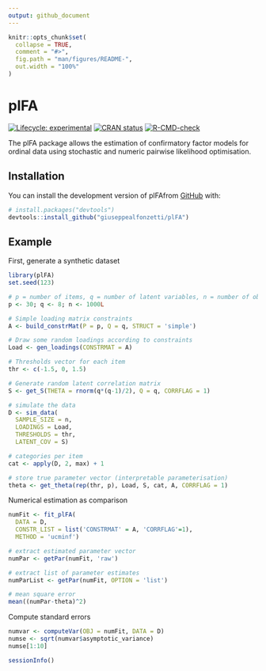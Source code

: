 ```yaml
---
output: github_document
---
```


<!-- README.md is generated from README.Rmd. Please edit that file -->

```r
knitr::opts_chunk$set(
  collapse = TRUE,
  comment = "#>",
  fig.path = "man/figures/README-",
  out.width = "100%"
)
```

# plFA

<!-- badges: start -->
[![Lifecycle: experimental](https://img.shields.io/badge/lifecycle-experimental-orange.svg)](https://lifecycle.r-lib.org/articles/stages.html#experimental)
[![CRAN status](https://www.r-pkg.org/badges/version/plFA)](https://CRAN.R-project.org/package=plFA)
[![R-CMD-check](https://github.com/giuseppealfonzetti/plFA/actions/workflows/R-CMD-check.yaml/badge.svg)](https://github.com/giuseppealfonzetti/plFA/actions/workflows/R-CMD-check.yaml)
<!-- badges: end -->

The plFA package allows the estimation of confirmatory factor models for ordinal data using stochastic and numeric pairwise likelihood optimisation. 

## Installation

You can install the development version of plFAfrom [GitHub](https://github.com/) with:

``` r
# install.packages("devtools")
devtools::install_github("giuseppealfonzetti/plFA")
```

## Example

First, generate a synthetic dataset

```r
library(plFA)
set.seed(123)

# p = number of items, q = number of latent variables, n = number of observations
p <- 30; q <- 8; n <- 1000L

# Simple loading matrix constraints
A <- build_constrMat(P = p, Q = q, STRUCT = 'simple')

# Draw some random loadings according to constraints
Load <- gen_loadings(CONSTRMAT = A)

# Thresholds vector for each item
thr <- c(-1.5, 0, 1.5)

# Generate random latent correlation matrix
S <- get_S(THETA = rnorm(q*(q-1)/2), Q = q, CORRFLAG = 1)

# simulate the data
D <- sim_data(
  SAMPLE_SIZE = n,
  LOADINGS = Load,
  THRESHOLDS = thr,
  LATENT_COV = S)

# categories per item
cat <- apply(D, 2, max) + 1

# store true parameter vector (interpretable parameterisation)
theta <- get_theta(rep(thr, p), Load, S, cat, A, CORRFLAG = 1)
```

<!-- Estimate the model with the stochastic optimiser -->

<!-- ```{r sto} -->

<!-- # Set options for cpp stochastic optimiser -->
<!-- cpp_ctrl <- list( -->
<!--   MAXT = 2*n, -->
<!--   PAIRS_PER_ITERATION = 8 -->
<!-- ) -->

<!-- # Fit the model with stochastic optimiser -->
<!-- stFit <- fit_plFA( -->
<!--   DATA = D, -->
<!--   VALDATA = D, -->
<!--   CONSTR_LIST = list('CONSTRMAT' = A, 'CORRFLAG'= 1), -->
<!--   METHOD = 'hyper', -->
<!--   CONTROL = cpp_ctrl, -->
<!--   ITERATIONS_SUBSET = seq(0, cpp_ctrl$MAXT, 100) -->
<!-- ) -->
<!-- stFit -->
<!-- # extract estimated parameter vector -->
<!-- stPar <- getPar(stFit) -->

<!-- # extract list of parameter estimates -->
<!-- stParList <- getPar(stFit, OPTION = 'list') -->
<!-- matrixcalc::is.positive.definite(stParList$latent_correlations) -->

<!-- # mean square error -->
<!-- mean((stPar-theta)^2) -->
<!-- ``` -->

Numerical estimation as comparison
```r
numFit <- fit_plFA(
  DATA = D,
  CONSTR_LIST = list('CONSTRMAT' = A, 'CORRFLAG'=1),
  METHOD = 'ucminf')

# extract estimated parameter vector
numPar <- getPar(numFit, 'raw')

# extract list of parameter estimates
numParList <- getPar(numFit, OPTION = 'list')

# mean square error
mean((numPar-theta)^2)
```

Compute standard errors

<!-- ```{r stovar} -->
<!-- stovar <- computeVar(OBJ = stFit, DATA = D, NUMDERIV = T) -->
<!-- stose <- sqrt(stovar$optimisation_noise+stovar$asymptotic_variance) -->
<!-- stose[1:10] -->

<!-- ``` -->

```r

numvar <- computeVar(OBJ = numFit, DATA = D)
numse <- sqrt(numvar$asymptotic_variance)
numse[1:10]
```


```r
sessionInfo()
```

